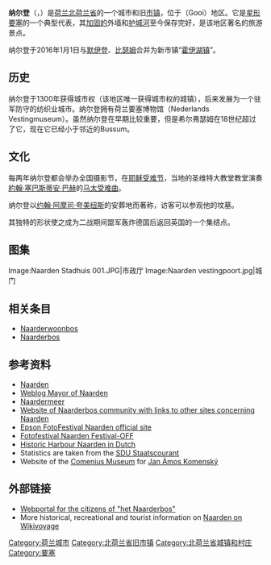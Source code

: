 {{Infobox settlement
|official_name = 纳尔登<br>Naarden
|image_skyline = Naarden kl.JPG
|image_map = Dutch Municipality Naarden 2006.png
|mapsize = 250px
|image_flag             =Naarden vlag.svg
|flag_size              = 150x75px
|image_shield           = Naarden.svg
|shield_size            = 150x75px
|coordinates_display = inline,title
|coordinates_region = NL
|subdivision_type = 国家
|subdivision_name = {{NET}}
|subdivision_type1 = 省份
|subdivision_name1 = [[北荷兰省|北荷兰省]]
|leader_name = Joyce Sylvester
|leader_party = [[Labour_Party_(Netherlands)|PvdA]]
|area_footnotes = (2006)
|area_total_km2 = 32.89
|area_land_km2 = 21.38
|area_water_km2 = 11.51
|population_as_of = 2007年1月1日
|population_note = 来源：[[Statistics_Netherlands|CBS]], [http://statline.cbs.nl/ Statline].
|settlement_type = 城市和旧[[市镇_(荷兰)|市镇]]
|population_total = 17174
|population_density_km2 = 803
|timezone = [[Central_European_Time|CET]]
|utc_offset = +1
|timezone_DST = [[Central_European_Summer_Time|CEST]]
|utc_offset_DST = +2
|latd = 52.294
|latNS = N
|longd = 5.162
|longEW = E
|website = [http://www.naarden.nl www.naarden.nl]
}}

'''纳尔登'''（{{lang-nl|Naarden}}，{{pronunciation|Nl-Naarden.ogg}}）是[[荷兰|荷兰]][[北荷兰省|北荷兰省]]的一个城市和旧[[市镇_(荷兰)|市镇]]，位于{{tsl|en|Gooi||霍伊}}（Gooi）地区。它是[[星形要塞|星形要塞]]的一个典型代表，其[[要塞|加固的]]外墙和[[护城河|护城河]]至今保存完好，是该地区著名的旅游景点。

纳尔登于2016年1月1日与[[默伊登|默伊登]]、[[比瑟姆|比瑟姆]]合并为新市镇“[[霍伊湖镇|霍伊湖镇]]”。

== 历史 ==
纳尔登于1300年获得城市权（该地区唯一获得城市权的城镇），后来发展为一个驻军防守的纺织业城市。纳尔登拥有荷兰要塞博物馆（Nederlands Vestingmuseum）。虽然纳尔登在早期比较重要，但是希尔弗瑟姆在18世纪超过了它，现在它已经小于邻近的Bussum。

== 文化 ==
每两年纳尔登都会举办全国摄影节，在[[耶稣受难节|耶稣受难节]]，当地的圣维特大教堂教堂演奏[[約翰·塞巴斯蒂安·巴赫|約翰·塞巴斯蒂安·巴赫]]的[[马太受难曲|马太受难曲]]。

纳尔登以[[约翰·阿摩司·夸美纽斯|约翰·阿摩司·夸美纽斯]]的安葬地而著称，访客可以参观他的坟墓。

其独特的形状使之成为二战期间盟军轰炸德国后返回英国的一个集结点。

==图集==
<gallery>
Image:Naarden Stadhuis 001.JPG|市政厅
Image:Naarden vestingpoort.jpg|城门
</gallery>

==相关条目==
*[[Naarderwoonbos|Naarderwoonbos]]
*[[Naarderbos|Naarderbos]]
== 参考资料 ==
*[http://www.naarden.nl Naarden]
*[http://www.burgemeesternaarden.nl Weblog Mayor of Naarden]
*[https://web.archive.org/web/20100927065346/http://www.natuurmonumenten.nl/node/4864 Naardermeer] 
*[http://www.naarderwoonbos.nl Website of Naarderbos community with links to other sites concerning Naarden]
*[http://www.fotofestivalnaarden.nl Epson FotoFestival Naarden official site]
*[http://www.festival-off.nl Fotofestival Naarden Festival-OFF]
*[http://www.havennaarden.nl Historic Harbour Naarden in Dutch]
* Statistics are taken from the [https://web.archive.org/web/20090117233443/http://www.sdu.nl/staatscourant/gemeentes/gem329nh.htm SDU Staatscourant]
* Website of the [http://www.comeniusmuseum.nl Comenius Museum] for [[约翰·阿摩司·夸美纽斯|Jan Ámos Komenský]]

== 外部链接==
{{commonscat|Naarden}}
* [https://web.archive.org/web/20110525132058/http://home.versatel.nl/naarderwoonbos/index-english.htm Webportal for the citizens of "het Naarderbos"]
* More historical, recreational and tourist information on [[voy:en:Naarden|Naarden on Wikivoyage]]

{{Authority control}}
[[Category:荷兰城市|Category:荷兰城市]]
[[Category:北荷兰省旧市镇|Category:北荷兰省旧市镇]]
[[Category:北荷兰省城镇和村庄|Category:北荷兰省城镇和村庄]]
[[Category:要塞|Category:要塞]]